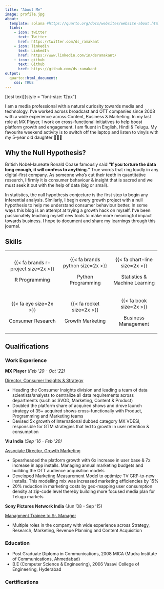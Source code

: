 ```yaml
---
title: "About Me"
image: profile.jpg
about:
  template: solana #https://quarto.org/docs/websites/website-about.html#templates
  links:
    - icon: twitter
      text: Twitter
      href: https://twitter.com/ds_ramakant
    - icon: linkedin
      text: LinkedIn
      href: https://www.linkedin.com/in/dsramakant/
    - icon: github
      text: Github
      href: https://github.com/ds-ramakant
output:
  quarto::html_document:
    css: TRUE
---
```


[test text]{style = "font-size: 12px"}

I am a media professional with a natural curiosity towards media and technology. I've worked across broadcast and OTT companies since 2008 with a wide experience across Content, Business & Marketing. In my last role at MX Player, I work on cross-functional initiatives to help boost platform growth and engagement. I am fluent in English, Hindi & Telugu. My favourite weekend activity is to switch off the laptop and listen to vinyls with my 5-year old daughter 👨‍👩‍👧

## Why the Null Hypothesis?

British Nobel-laureate Ronald Coase famously said **"If you torture the data long enough, it will confess to anything."** True words that ring loudly in any digital-first company. As someone who's cut their teeth in quantitative research, I firmly it is consumer behaviour & insight that is sacred and we must seek it out with the help of data (big or small).

In statistics, the null hypothesis conjecture is the first step to begin any inferential analysis. Similarly, I begin every growth project with a null hypothesis to help me understand consumer behaviour better. In some ways this blog is an attempt at trying a growth hack on myself. I've been passionately teaching myself new tools to make more meaningful impact towards business. I hope to document and share my learnings through this journal.

## Skills

::: {.column-body-outset style="border: none"}
+:-----------------------------------:+:--------------------------------:+:-----------------------------:+
| {{< fa brands r-project size=2x >}} | {{< fa brands python size=2x >}} | {{< fa chart-line size=2x >}} |
|                                     |                                  |                               |
| R Programming                       | Python Programming               | Statistics & Machine Learning |
+-------------------------------------+----------------------------------+-------------------------------+
| {{< fa eye size=2x >}}              | {{< fa rocket size=2x >}}        | {{< fa book size=2x >}}       |
|                                     |                                  |                               |
| Consumer Research                   | Growth Marketing                 | Business Management           |
+-------------------------------------+----------------------------------+-------------------------------+
:::

## Qualifications

::: panel-tabset
### Work Experience

**MX Player** *(Feb '20 - Oct '22)*

[Director, Consumer Insights & Strategy]{.underline}

-   [Heading the Consumer Insights division and leading a team of data scientists/analysts to centralize all data requirements across departments (such as SVOD, Marketing, Content & Product)]{.my-jobexp}
-   [Doubled the platform share of acquired shows and drove launch strategy of 35+ acquired shows cross-functionally with Product, Programming and Marketing teams]{.my-jobexp}
-   [Devised 5x growth of International dubbed category MX VDESI; responsible for GTM strategies that led to growth in user retention & consumption]{.my-jobexp}

**Viu India** *(Sep '16 - Feb '20)*

[Associate Director, Growth Marketing]{.underline}

-   [Spearheaded the platform growth with 6x increase in user base & 7x increase in app installs. Managing annual marketing budgets and building the OTT audience acquisition models]{.my-jobexp}
-   [Developed Marketing Measurement Model to optimize TV GRP-to-new installs. This modelling mix was increased marketing efficiencies by 15%]{.my-jobexp}
-   [20% reduction in marketing costs by geo-mapping user consumption density at zip-code level thereby building more focused media plan for Telugu markets]{.my-jobexp}

**Sony Pictures Network India** (Jun '08 - Sep '15)

[Managment Trainee to Sr. Manager]{.underline}

- [Multiple roles in the company with wide experience across Strategy, Research, Marketing, Revenue Planning and Content Acquisition]{.my-jobexp}

### Education

-   Post Graduate Diploma in Communications, 2008 MICA (Mudra Institute of Communications, Ahmedabad)
-   B.E (Computer Science & Engineering), 2006 Vasavi College of Engineering, Hyderabad

### Certifications


:::
